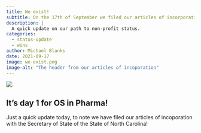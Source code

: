 ```yaml
---
title: We exist!
subtitle: On the 17th of September we filed our articles of incorporation
description: |
  A quick update on our path to non-profit status.
categories:
  - status-update
  - wins
author: Michael Blanks
date: 2021-09-17
image: we-exist.png
image-alt: "The header from our articles of incoporation"
---
```


![](we-exist.png){.preview-image fig-align="center" fig-alt="The header from our articles of incoporation"}

::: {.callout-note icon=false}

## It's day 1 for OS in Pharma!

Just a quick update today, to note we have filed our articles of incoporation with the Secretary of State of the State of North 
Carolina!

:::
